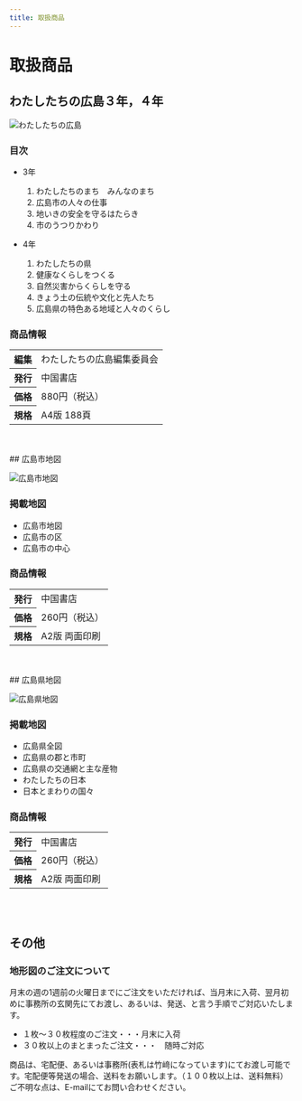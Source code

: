```yaml
---
title: 取扱商品
---
```



<Breadcrumbs />

# 取扱商品

## わたしたちの広島３年，４年

![わたしたちの広島](https://raw.githubusercontent.com/GoodLemurian/mise-website/main/static/img/watashitachi-no-hiroshima.png 'わたしたちの広島')

### 目次
- 3年
    1. わたしたちのまち　みんなのまち
    2. 広島市の人々の仕事
    3. 地いきの安全を守るはたらき
    4. 市のうつりかわり

- 4年
    1. わたしたちの県
    2. 健康なくらしをつくる
    3. 自然災害からくらしを守る
    4. きょう土の伝統や文化と先人たち
    5. 広島県の特色ある地域と人々のくらし

### 商品情報
<table>
    <tr><th>編集</th><td>わたしたちの広島編集委員会</td></tr>
    <tr><th>発行</th><td>中国書店</td></tr>
    <tr><th>価格</th><td>880円（税込）</td></tr>
    <tr><th>規格</th><td>A4版 188頁</td></tr>
</table>

<br />
<br />
## 広島市地図

![広島市地図](https://raw.githubusercontent.com/GoodLemurian/mise-website/main/static/img/citymap.png '広島市地図')

### 掲載地図
- 広島市地図
- 広島市の区
- 広島市の中心

### 商品情報
<table>
    <tr><th>発行</th><td>中国書店</td></tr>
    <tr><th>価格</th><td>260円（税込）</td></tr>
    <tr><th>規格</th><td>A2版 両面印刷</td></tr>
</table>
<br />
<br />
## 広島県地図

![広島県地図](https://raw.githubusercontent.com/GoodLemurian/mise-website/main/static/img/prefmap.png '広島県地図')

### 掲載地図
- 広島県全図
- 広島県の郡と市町
- 広島県の交通網と主な産物
- わたしたちの日本
- 日本とまわりの国々

### 商品情報
<table>
    <tr><th>発行</th><td>中国書店</td></tr>
    <tr><th>価格</th><td>260円（税込）</td></tr>
    <tr><th>規格</th><td>A2版 両面印刷</td></tr>
</table>
<br />
<br />

## その他
### 地形図のご注文について
月末の週の1週前の火曜日までにご注文をいただければ、当月末に入荷、翌月初めに事務所の玄関先にてお渡し、あるいは、発送、と言う手順でご対応いたします。

- １枚～３０枚程度のご注文・・・月末に入荷
- ３０枚以上のまとまったご注文・・・　随時ご対応

商品は、宅配便、あるいは事務所(表札は竹﨑になっています)にてお渡し可能です。宅配便等発送の場合、送料をお願いします。（１００枚以上は、送料無料）
ご不明な点は、E-mailにてお問い合わせください。
